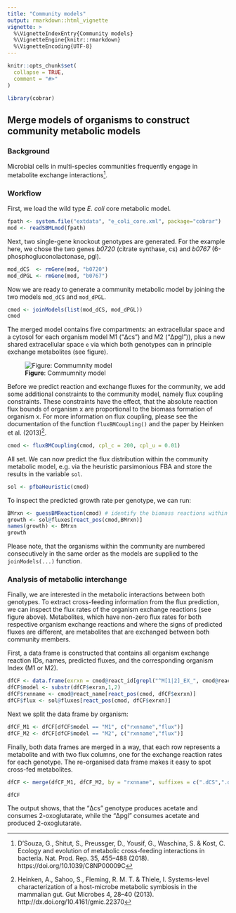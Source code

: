 ```yaml
---
title: "Community models"
output: rmarkdown::html_vignette
vignette: >
  %\VignetteIndexEntry{Community models}
  %\VignetteEngine{knitr::rmarkdown}
  %\VignetteEncoding{UTF-8}
---
```


```r
knitr::opts_chunk$set(
  collapse = TRUE,
  comment = "#>"
)
```

```r
library(cobrar)
```

## Merge models of organisms to construct community metabolic models

### Background
Microbial cells in multi-species communities frequently engage in metabolite exchange interactions[^1].

### Workflow

First, we load the wild type *E. coli* core metabolic model.

```r
fpath <- system.file("extdata", "e_coli_core.xml", package="cobrar")
mod <- readSBMLmod(fpath)
```

Next, two single-gene knockout genotypes are generated. For the example here, we chose the two genes *b0720* (citrate synthase, cs) and *b0767* (6-phosphogluconolactonase, pgl).

```r
mod_dCS  <- rmGene(mod, "b0720")
mod_dPGL <- rmGene(mod, "b0767")
```

Now we are ready to generate a community metabolic model by joining the two models `mod_dCS` and `mod_dPGL`.

```r
cmod <- joinModels(list(mod_dCS, mod_dPGL))
cmod
```
The merged model contains five compartments: an extracellular space and a cytosol for each organism model M1 ("&Delta;cs") and M2 ("&Delta;pgl")), plus a new shared extracellular space `e` via which both genotypes can in principle exchange metabolites (see figure).

![**Figure**: Commumnity model](community.svg)

Before we predict reaction and exchange fluxes for the community, we add some additional constraints to the community model, namely flux coupling constraints. These constraints have the effect, that the absolute reaction flux bounds of organism x are proportional to the biomass formation of organism x. For more information on flux coupling, please see the documentation of the function `fluxBMCoupling()` and the paper by Heinken et al. (2013)[^2].

```r
cmod <- fluxBMCoupling(cmod, cpl_c = 200, cpl_u = 0.01)
```

All set. We can now predict the flux distribution within the community metabolic model, e.g. via the heuristic parsimonious FBA and store the results in the variable `sol`.

```r
sol <- pfbaHeuristic(cmod)
```

To inspect the predicted growth rate per genotype, we can run:

```r
BMrxn <- guessBMReaction(cmod) # identify the biomass reactions within the community
growth <- sol@fluxes[react_pos(cmod,BMrxn)]
names(growth) <- BMrxn
growth
```

Please note, that the organisms within the community are numbered consecutively in the same order as the models are supplied to the `joinModels(...)` function. 

### Analysis of metabolic interchange

Finally, we are interested in the metabolic interactions between both genotypes. To extract cross-feeding information from the flux prediction, we can inspect the flux rates of the organism exchange reactions (see figure above). Metabolites, which have non-zero flux rates for both respective organism exchange reactions and where the signs of predicted fluxes are different, are metabolites that are exchanged between both community members.

First, a data frame is constructed that contains all organism exchange reaction IDs, names, predicted fluxes, and the corresponding organism Index (M1 or M2).

```r
dfCF <- data.frame(exrxn = cmod@react_id[grepl("^M[1|2]_EX_", cmod@react_id)])
dfCF$model <- substr(dfCF$exrxn,1,2)
dfCF$rxnname <- cmod@react_name[react_pos(cmod, dfCF$exrxn)]
dfCF$flux <- sol@fluxes[react_pos(cmod, dfCF$exrxn)]
```

Next we split the data frame by organism:

```r
dfCF_M1 <- dfCF[dfCF$model == "M1", c("rxnname","flux")]
dfCF_M2 <- dfCF[dfCF$model == "M2", c("rxnname","flux")]
```

Finally, both data frames are merged in a way, that each row represents a metabolite and with two flux columns, one for the exchange reaction rates for each genotype. The re-organised data frame makes it easy to spot cross-fed metabolites.

```r
dfCF <- merge(dfCF_M1, dfCF_M2, by = "rxnname", suffixes = c(".dCS",".dPGL"))

dfCF
```

The output shows, that the "&Delta;cs" genotype produces acetate and consumes 2-oxoglutarate, while the "&Delta;pgl" consumes acetate and produced 2-oxoglutarate.


[^1]: D’Souza, G., Shitut, S., Preussger, D., Yousif, G., Waschina, S. & Kost, C. Ecology and evolution of metabolic cross-feeding interactions in bacteria. Nat. Prod. Rep. 35, 455–488 (2018). https://doi.org/10.1039/C8NP00009C
[^2]: Heinken, A., Sahoo, S., Fleming, R. M. T. & Thiele, I. Systems-level characterization of a host-microbe metabolic symbiosis in the mammalian gut. Gut Microbes 4, 28–40 (2013). http://dx.doi.org/10.4161/gmic.22370
